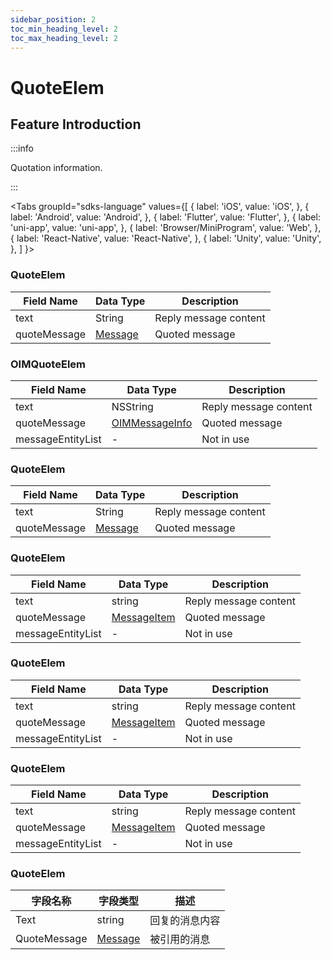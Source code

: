 ```yaml
---
sidebar_position: 2
toc_min_heading_level: 2
toc_max_heading_level: 2
---
```


# QuoteElem

## Feature Introduction

:::info

Quotation information.

:::

<Tabs
groupId="sdks-language"
values={[
{ label: 'iOS', value: 'iOS', },
{ label: 'Android', value: 'Android', },
{ label: 'Flutter', value: 'Flutter', },
{ label: 'uni-app', value: 'uni-app', },
{ label: 'Browser/MiniProgram', value: 'Web', },
{ label: 'React-Native', value: 'React-Native', },
{ label: 'Unity', value: 'Unity', },
]
}>

<TabItem value="Flutter">

### QuoteElem

| Field Name    | Data Type                            | Description          |
| ------------- | ------------------------------------ | -------------------- |
| text          | String                               | Reply message content|
| quoteMessage  | [Message](/class/message/messageInfo.mdx) | Quoted message       |

</TabItem>

<TabItem value="iOS">

### OIMQuoteElem

| Field Name       | Data Type                                            | Description          |
| ---------------- | ---------------------------------------------------- | -------------------- |
| text             | NSString                                             | Reply message content|
| quoteMessage     | [OIMMessageInfo](/class/message/messageInfo.mdx) | Quoted message       |
| messageEntityList| -                                                     | Not in use           |

</TabItem>

<TabItem value="Android">

### QuoteElem

| Field Name    | Data Type                            | Description          |
| ------------- | ------------------------------------ | -------------------- |
| text          | String                               | Reply message content|
| quoteMessage  | [Message](/class/message/messageInfo.mdx) | Quoted message       |

</TabItem>

<TabItem value="Web">

### QuoteElem

| Field Name       | Data Type                                          | Description          |
| ---------------- | -------------------------------------------------- | -------------------- |
| text             | string                                             | Reply message content|
| quoteMessage     | [MessageItem](/class/message/messageInfo.mdx) | Quoted message       |
| messageEntityList| -                                                   | Not in use           |

</TabItem>

<TabItem value="uni-app">

### QuoteElem

| Field Name       | Data Type                                          | Description          |
| ---------------- | -------------------------------------------------- | -------------------- |
| text             | string                                             | Reply message content|
| quoteMessage     | [MessageItem](/class/message/messageInfo.mdx) | Quoted message       |
| messageEntityList| -                                                   | Not in use           |

</TabItem>

<TabItem value="React-Native">

### QuoteElem

| Field Name       | Data Type                                          | Description          |
| ---------------- | -------------------------------------------------- | -------------------- |
| text             | string                                             | Reply message content|
| quoteMessage     | [MessageItem](/class/message/messageInfo.mdx) | Quoted message       |
| messageEntityList| -                                                   | Not in use           |

</TabItem>

<TabItem value="Unity">

### QuoteElem

| 字段名称     | 字段类型                                           | 描述           |
| ------------ | -------------------------------------------------- | -------------- |
| Text         | string                                             | 回复的消息内容 |
| QuoteMessage | [Message](/class/message/messageInfo.mdx) | 被引用的消息   |

</TabItem>

</Tabs>